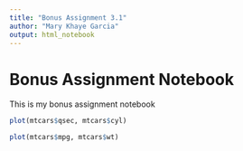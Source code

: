 ```yaml
---
title: "Bonus Assignment 3.1"
author: "Mary Khaye Garcia"
output: html_notebook
---
```


# Bonus Assignment Notebook

This is my bonus assignment notebook
```r
plot(mtcars$qsec, mtcars$cyl)
```

```r
plot(mtcars$mpg, mtcars$wt)
```